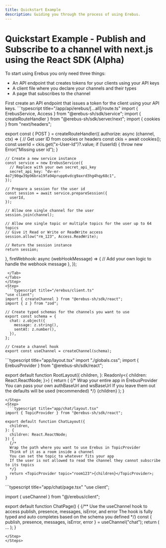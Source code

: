 ```yaml
---
title: Quickstart Example
description: Guiding you through the process of using Erebus.
---
```



# Quickstart Example - Publish and Subscribe to a channel with next.js using the React SDK (Alpha)
To start using Erebus you only need three things:
- An API endpoint that creates tokens for your clients using your API keys
- A client file where you declare your channels and their types
- A page that subscribes to the channel

<Steps>

<Step>
First create an API endpoint that issues a token for the client using your API keys.
<Tabs items={["next-js"]}>
  <Tab value="next-js">
 ```typescript title="/app/api/erebus/[...all]/route.ts"
import { ErebusService, Access } from "@erebus-sh/sdk/service";
import { createRouteHandler } from "@erebus-sh/sdk/server/next";
import { cookies } from "next/headers";

export const { POST } = createRouteHandler({
  authorize: async (channel, ctx) => {
    // Get user ID from cookies or headers
    const ckis = await cookies();
    const userId = ckis.get("x-User-Id")?.value;
    if (!userId) {
      throw new Error("Missing user id");
    }

    // Create a new service instance
    const service = new ErebusService({
      // Replace with your own secret_api_key
      secret_api_key: "dv-er-4o7j90qw39p96bra19fa94prupp6vdcg9axrd3hg4hqy68c1",
    });

    // Prepare a session for the user id
    const session = await service.prepareSession({
      userId,
    });

    // Allow one single channel for the user
    session.join(channel);

    // Allow one single topic or multiple topics for the user up to 64 topics
    // Give it Read or Write or ReadWrite access
    session.allow("rm_123", Access.ReadWrite);

    // Return the session instance
    return session;
  },
  fireWebhook: async (webHookMessage) => {
    // Add your own logic to handle the webhook message
  },
});
``` 
 </Tab>
</Tabs>
</Step>
<Step>
 ```typescript title="/erebus/client.ts"
"use client";
import { createChannel } from "@erebus-sh/sdk/react";
import { z } from "zod";

// Create typed schemas for the channels you want to use
export const schema = {
  chat: z.object({
    message: z.string(),
    sentAt: z.number(),
  }),
};

// Create a channel hook
export const useChannel = createChannel(schema);
```
</Step>

<Step>
 ```typescript title="app/layout.tsx"
import "./globals.css";
import { ErebusProvider } from "@erebus-sh/sdk/react";

export default function RootLayout({
  children,
}: Readonly<{
  children: React.ReactNode;
}>) {
  return (
    <html lang="en">
    {/*
    Wrap your entire app in ErebusProvider
    You can pass your own authBaseUrl and wsBaseUrl
    If you leave them out the defaults will be used (recommended)
    */}
      <ErebusProvider>
        <body
          className="antialiased"
        >
          {children}
        </body>
      </ErebusProvider>
    </html>
  );
}

```
</Step>
<Step>
 ```typescript title="app/chat/layout.tsx"
import { TopicProvider } from "@erebus-sh/sdk/react";

export default function ChatLayout({
  children,
}: {
  children: React.ReactNode;
}) {
  {/*
  Wrap the path where you want to use Erebus in TopicProvider
  Think of it as a room inside a channel
  You can set the topic to whatever fits your app
  If the user is not allowed to read the channel they cannot subscribe to its topics
  */}
  return <TopicProvider topic="room123">{children}</TopicProvider>;
}

```
</Step>
<Step>
 ```typescript title="app/chat/page.tsx"
"use client";

import { useChannel } from "@/erebus/client";

export default function ChatPage() {
  {/**
  Use the useChannel hook to access publish, presence, messages, isError, and error
  The hook is fully typed and auto completes based on the schema you defined
  */}
  const { publish, presence, messages, isError, error } = useChannel("chat");
  return (
    ...
  );
}
```
</Step>
</Steps>